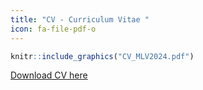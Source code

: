 ```yaml
---
title: "CV - Curriculum Vitae "
icon: fa-file-pdf-o
---
```

``````r
knitr::include_graphics("CV_MLV2024.pdf")
``````

<a href="MileishaVelazquezCV.pdf#" class="download" title="Download CV as PDF">Download CV here</a>			
